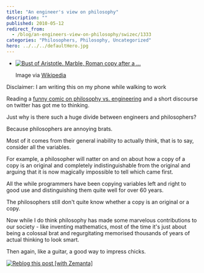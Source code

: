 ```yaml
---
title: "An engineer's view on philosophy"
description: ""
published: 2010-05-12
redirect_from:
  - /blog/an-engineers-view-on-philosophy/swizec/1333
categories: "Philosophers, Philosophy, Uncategorized"
hero: ../../../defaultHero.jpg
---
```


- [![Bust of Aristotle. Marble, Roman copy after a ...](http://swizec.com/blog/wp-content/uploads/2010/05/300px-Aristotle_Altemps_Inv8575.jpg "Bust of Aristotle. Marble, Roman copy after a ...")](http://commons.wikipedia.org/wiki/Image:Aristotle_Altemps_Inv8575.jpg)

  Image via [Wikipedia](http://commons.wikipedia.org/wiki/Image:Aristotle_Altemps_Inv8575.jpg)

Disclaimer: I am writing this on my phone while walking to work

Reading a [funny comic on philosophy vs. engineering](http://www.smbc-comics.com/index.php?db=comics&id=1879#comic) and a short discourse on twitter has got me to thinking.

Just why is there such a huge divide between engineers and philosophers?

Because philosophers are annoying brats.

Most of it comes from their general inability to actually think, that is to say, consider all the variables.

For example, a philosopher will natter on and on about how a copy of a copy is an original and completely indistinguishable from the original and arguing that it is now magically impossible to tell which came first.

All the while programmers have been copying variables left and right to good use and distinguishing them quite well for over 60 years.

The philosophers still don't quite know whether a copy is an original or a copy.

Now while I do think philosophy has made some marvelous contributions to our society - like inventing mathematics, most of the time it's just about being a colossal brat and regurgitating memorised thousands of years of actual thinking to look smart.

Then again, like a guitar, a good way to impress chicks.

[![Reblog this post [with Zemanta]](http://img.zemanta.com/reblog_e.png?x-id=4020dd1e-ac80-4db8-b431-2f8bff7b0eda)](http://reblog.zemanta.com/zemified/4020dd1e-ac80-4db8-b431-2f8bff7b0eda/ "Reblog this post [with Zemanta]")

